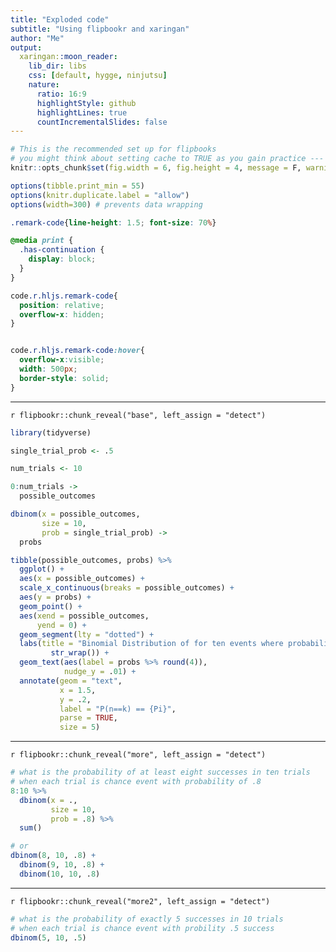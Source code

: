 ```yaml
---
title: "Exploded code"
subtitle: "Using flipbookr and xaringan"
author: "Me"
output:
  xaringan::moon_reader:
    lib_dir: libs
    css: [default, hygge, ninjutsu]
    nature:
      ratio: 16:9
      highlightStyle: github
      highlightLines: true
      countIncrementalSlides: false
---
```



```r
# This is the recommended set up for flipbooks
# you might think about setting cache to TRUE as you gain practice --- building flipbooks from scratch can be time consuming
knitr::opts_chunk$set(fig.width = 6, fig.height = 4, message = F, warning = FALSE, comment = "", cache = F)

options(tibble.print_min = 55)
options(knitr.duplicate.label = "allow")
options(width=300) # prevents data wrapping
```


```css
.remark-code{line-height: 1.5; font-size: 70%}

@media print {
  .has-continuation {
    display: block;
  }
}

code.r.hljs.remark-code{
  position: relative;
  overflow-x: hidden;
}


code.r.hljs.remark-code:hover{
  overflow-x:visible;
  width: 500px;
  border-style: solid;
}
```



---


`r flipbookr::chunk_reveal("base", left_assign = "detect")`


```r
library(tidyverse)

single_trial_prob <- .5

num_trials <- 10

0:num_trials ->
  possible_outcomes

dbinom(x = possible_outcomes, 
       size = 10,
       prob = single_trial_prob) ->
  probs

tibble(possible_outcomes, probs) %>% 
  ggplot() + 
  aes(x = possible_outcomes) +
  scale_x_continuous(breaks = possible_outcomes) +
  aes(y = probs) + 
  geom_point() + 
  aes(xend = possible_outcomes,
      yend = 0) + 
  geom_segment(lty = "dotted") + 
  labs(title = "Binomial Distribution of for ten events where probability of success for each event is .5  (success/failure probability is independent)" %>% 
         str_wrap()) + 
  geom_text(aes(label = probs %>% round(4)),
            nudge_y = .01) + 
  annotate(geom = "text", 
           x = 1.5,
           y = .2,
           label = "P(n==k) == {Pi}",
           parse = TRUE,
           size = 5)
```


---


`r flipbookr::chunk_reveal("more", left_assign = "detect")`


```r
# what is the probability of at least eight successes in ten trials
# when each trial is chance event with probability of .8
8:10 %>% 
  dbinom(x = ., 
         size = 10,
         prob = .8) %>% 
  sum()

# or 
dbinom(8, 10, .8) + 
  dbinom(9, 10, .8) +
  dbinom(10, 10, .8)
```

---


`r flipbookr::chunk_reveal("more2", left_assign = "detect")`


```r
# what is the probability of exactly 5 successes in 10 trials
# when each trial is chance event with probility .5 success
dbinom(5, 10, .5)


```
